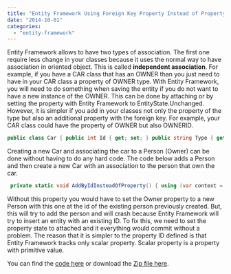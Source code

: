 ```yaml
---
title: "Entity Framework Using Foreign Key Property Instead of Property"
date: "2014-10-01"
categories: 
  - "entity-framework"
---
```


Entity Framework allows to have two types of association. The first one require less change in your classes because it uses the normal way to have association in oriented object. This is called **independent association**. For example, if you have a CAR class that has an OWNER than you just need to have in your CAR class a property of OWNER type. With Entity Framework, you will need to do something when saving the entity if you do not want to have a new instance of the OWNER. This can be done by attaching or by setting the property with Entity Framework to EntityState.Unchanged. However, it is simpler if you add in your classes not only the property of the type but also an additional property with the foreign key. For example, your CAR class could have the property of OWNER but also OWNERID.

```csharp
public class Car { public int Id { get; set; } public string Type { get; set; } public Person Owner { get; set; } public int OwnerId { get; set; } } public class Person { public int Id { get; set; } public string Name { get; set; } public DateTime BirthDate { get; set; } } 
```

Creating a new Car and associating the car to a Person (Owner) can be done without having to do any hard code. The code below adds a Person and then create a new Car with an association to the person that own the car.


```csharp
 private static void AddByIdInsteadOfProperty() { using (var context = new YourContext()) { var person = new Person { Name = "Automatically added from the property", BirthDate = DateTime.Now }; context.Set<Person>().Add(person); context.SaveChanges(); Console.WriteLine("Person id = " + person.Id); var car = new Car {OwnerId = person.Id, Type = "Honda"}; context.Set<Car>().Add(car); context.SaveChanges(); Console.WriteLine("Car id = " + car.Id); } } 
```

Without this property you would have to set the Owner property to a new Person with this one at the id of the existing person previously created. But, this will try to add the person and will crash because Entity Framework will try to insert an entity with an existing ID. To fix this, we need to set the property state to attached and it everything would commit without a problem. The reason that it is simpler to the property ID defined is that Entity Framework tracks only scalar property. Scalar property is a property with primitive value.

You can find the [code here](https://github.com/MrDesjardins/EntityFrameworkTestConsole/tree/7ff7ac9bdbb3d73c971de0e8b45b3802ad7bd8c0) or download the [Zip file here](https://github.com/MrDesjardins/EntityFrameworkTestConsole/archive/7ff7ac9bdbb3d73c971de0e8b45b3802ad7bd8c0.zip).
